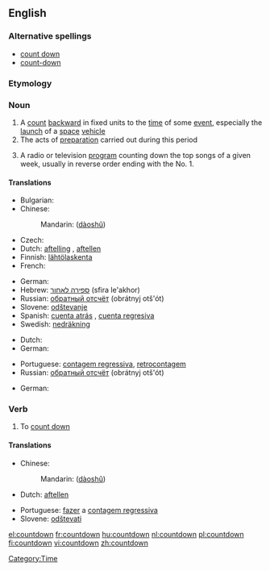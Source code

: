 {{also|Countdown}}
==English==
{{wikipedia}}

===Alternative spellings===
* [[count down]]
* [[count-down]]

===Etymology===
{{compound|count|down}}

===Noun===
{{en-noun}}

# A [[count]] [[backward]] in fixed units to the [[time]] of some [[event]], especially the [[launch]] of a [[space]] [[vehicle]]
# The acts of [[preparation]] carried out during this period
# {{slang}} A radio or television [[program]] counting down the top songs of a given week, usually in reverse order ending with the No. 1.

====Translations====
{{trans-top|A count backward to the time of some event}}
* Bulgarian: {{t|bg|отброяване|n}}
* Chinese:
*: Mandarin: {{zh-ts|[[倒]][[數]]|[[倒]][[数]]}} ([[dào]][[shǔ]])
* Czech: {{t-|cs|odpočítávání|n}}
* Dutch: [[aftelling]] {{f}}, [[aftellen]] {{n}}
* Finnish: [[lähtölaskenta]]
* French: {{t+|fr|compte à rebours|m}}
{{trans-mid}}
* German: {{t+|de|Countdown|m}}
* Hebrew: [[ספירה לאחור]] (sfira le'akhor) {{f}}
* Russian: [[обратный отсчёт]] (obrátnyj otš'ót) {{m}}
* Slovene: [[odštevanje]] {{n}}
* Spanish: [[cuenta atrás]] {{f}} {{italbrac|Spain}}, [[cuenta regresiva]] {{f}} {{italbrac|Latin America}}
* Swedish: [[nedräkning]] {{c}}
{{trans-bottom}}

{{trans-top|The acts of preparation carried out during this period}}
* Dutch: {{t-|nl|aftelling|f}}
* German: {{t+|de|Zeitkontrolle|f}}
{{trans-mid}}
* Portuguese: [[contagem regressiva]], [[retrocontagem]] {{f}}
* Russian: [[обратный отсчёт]] (obrátnyj otš'ót) {{m}}
{{trans-bottom}}

{{trans-top|A radio or television program counting down the top songs of a given week}}
* German: {{t+|de|Countdown|m}}
{{trans-mid}}
{{trans-bottom}}

===Verb===
{{infl|en|verb}}

# {{nonstandard}} To [[count down]]

====Translations====
{{trans-top|to count down}}
* Chinese:
*: Mandarin: {{zh-ts|[[倒]][[數]]|[[倒]][[数]]}} ([[dào]][[shǔ]])
* Dutch: [[aftellen]]
{{trans-mid}}
* Portuguese: [[fazer]] a [[contagem regressiva]]
* Slovene: [[odštevati]]
{{trans-bottom}}

[[Category:Time]]

[[el:countdown]]
[[fr:countdown]]
[[hu:countdown]]
[[nl:countdown]]
[[pl:countdown]]
[[fi:countdown]]
[[vi:countdown]]
[[zh:countdown]]